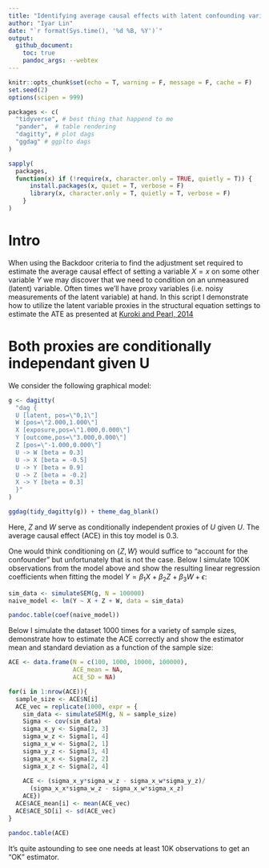 ```yaml
---
title: "Identifying average causal effects with latent confounding variable proxies"
author: "Iyar Lin"
date: "`r format(Sys.time(), '%d %B, %Y')`"
output: 
  github_document:
    toc: true
    pandoc_args: --webtex
---
```


```r
knitr::opts_chunk$set(echo = T, warning = F, message = F, cache = F)
set.seed(2)
options(scipen = 999)

packages <- c(
  "tidyverse", # best thing that happend to me
  "pander",  # table rendering
  "dagitty", # plot dags
  "ggdag" # ggplto dags
)

sapply(
  packages,
  function(x) if (!require(x, character.only = TRUE, quietly = T)) {
      install.packages(x, quiet = T, verbose = F)
      library(x, character.only = T, quietly = T, verbose = F)
    }
)
```

# Intro  
When using the Backdoor criteria to find the adjustment set required to estimate the average causal effect of setting a variable $X=x$ on some other variable $Y$ we may discover that we need to condition on an unmeasured (latent) variable. Often times we'll have proxy variables (i.e. noisy measurements of the latent variable) at hand. In this script I demonstrate how to utilize the latent variable proxies in the structural equation settings to estimate the ATE as presented at [Kuroki and Pearl, 2014](https://pdfs.semanticscholar.org/19da/be9fdbe82d74a584f5ece882f5825e4effdb.pdf)

# Both proxies are conditionally independant given U

We consider the following graphical model:

```r
g <- dagitty(
  "dag {
  U [latent, pos=\"0,1\"]
  W [pos=\"2.000,1.000\"]
  X [exposure,pos=\"1.000,0.000\"]
  Y [outcome,pos=\"3.000,0.000\"]
  Z [pos=\"-1.000,0.000\"]
  U -> W [beta = 0.3]
  U -> X [beta = -0.5]
  U -> Y [beta = 0.9]
  U -> Z [beta = -0.2]
  X -> Y [beta = 0.3]
  }"
)

ggdag(tidy_dagitty(g)) + theme_dag_blank()
```

Here, $Z$ and $W$ serve as conditionally independent proxies of $U$ given $U$. The average causal effect (ACE) in this toy model is 0.3.

One would think conditioning on $\{Z,W\}$ would suffice to "account for the confounder" but unfortunately that is not the case. Below I simulate 100K observations from the model above and show the resulting linear regression coefficients when fitting the model $Y = \beta_1X + \beta_2Z + \beta_3W + \epsilon$:

```r
sim_data <- simulateSEM(g, N = 100000)
naive_model <- lm(Y ~ X + Z + W, data = sim_data)

pandoc.table(coef(naive_model))
```

Below I simulate the dataset 1000 times for a variety of sample sizes, demonstrate how to estimate the ACE correctly and show the estimator mean and standard deviation as a function of the sample size:

```r
ACE <- data.frame(N = c(100, 1000, 10000, 100000), 
                  ACE_mean = NA, 
                  ACE_SD = NA)

for(i in 1:nrow(ACE)){
  sample_size <- ACE$N[i]
  ACE_vec = replicate(1000, expr = {
    sim_data <- simulateSEM(g, N = sample_size)
    Sigma <- cov(sim_data)
    sigma_x_y <- Sigma[2, 3]
    sigma_w_z <- Sigma[1, 4]
    sigma_x_w <- Sigma[2, 1]
    sigma_y_z <- Sigma[3, 4]
    sigma_x_x <- Sigma[2, 2]
    sigma_x_z <- Sigma[2, 4]
    
    ACE <- (sigma_x_y*sigma_w_z - sigma_x_w*sigma_y_z)/
      (sigma_x_x*sigma_w_z - sigma_x_w*sigma_x_z)
    ACE})
  ACE$ACE_mean[i] <- mean(ACE_vec)
  ACE$ACE_SD[i] <- sd(ACE_vec)
}

pandoc.table(ACE)
```

It's quite astounding to see one needs at least 10K observations to get an "OK" estimator. 